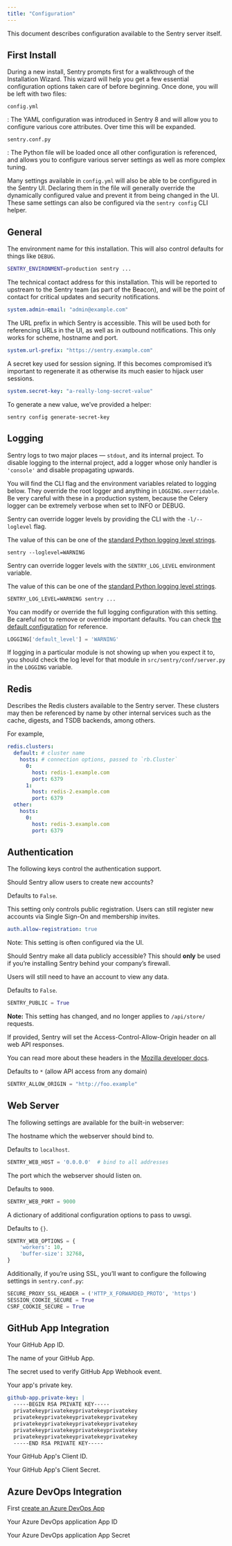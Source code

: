 ```yaml
---
title: "Configuration"
---
```


This document describes configuration available to the Sentry server itself.

## First Install

During a new install, Sentry prompts first for a walkthrough of the Installation Wizard. This wizard will help you get a few essential configuration options taken care of before beginning. Once done, you will be left with two files:

`config.yml`

: The YAML configuration was introduced in Sentry 8 and will allow you to configure various core attributes. Over time this will be expanded.

`sentry.conf.py`

: The Python file will be loaded once all other configuration is referenced, and allows you to configure various server settings as well as more complex tuning.

Many settings available in `config.yml` will also be able to be configured in the Sentry UI. Declaring them in the file will generally override the dynamically configured value and prevent it from being changed in the UI. These same settings can also be configured via the `sentry config` CLI helper.

## General

<ConfigValue name="SENTRY_ENVIRONMENT" location="env"><markdown>

The environment name for this installation. This will also control defaults for things like `DEBUG`.

```bash
SENTRY_ENVIRONMENT=production sentry ...
```

</markdown></ConfigValue>

<ConfigValue name="system.admin-email" location="yaml"><markdown>

The technical contact address for this installation. This will be reported to upstream to the Sentry team (as part of the Beacon), and will be the point of contact for critical updates and security notifications.

```yaml
system.admin-email: "admin@example.com"
```

</markdown></ConfigValue>

<ConfigValue name="system.url-prefix" location="yaml"><markdown>

The URL prefix in which Sentry is accessible. This will be used both for referencing URLs in the UI, as well as in outbound notifications. This only works for scheme, hostname and port.

```yaml
system.url-prefix: "https://sentry.example.com"
```

</markdown></ConfigValue>

<ConfigValue name="system.secret-key" location="yaml"><markdown>

A secret key used for session signing. If this becomes compromised it’s important to regenerate it as otherwise its much easier to hijack user sessions.

```yaml
system.secret-key: "a-really-long-secret-value"
```

To generate a new value, we’ve provided a helper:

```shell
sentry config generate-secret-key
```

</markdown></ConfigValue>

## Logging

Sentry logs to two major places — `stdout`, and its internal project. To disable logging to the internal project, add a logger whose only handler is `'console'` and disable propagating upwards.

<Alert level="warning">
You will find the CLI flag and the environment variables related to logging below. They override the
root logger and anything in <code>LOGGING.overridable</code>. Be very careful with these
in a production system, because the Celery logger can be extremely verbose when set to INFO or DEBUG.
</Alert>

<ConfigValue name="-l/--loglevel" location="cli"><markdown>

Sentry can override logger levels by providing the CLI with the `-l/--loglevel` flag.

The value of this can be one of the [standard Python logging level strings](https://docs.python.org/2/library/logging.html#levels).

```shell
sentry --loglevel=WARNING
```

</markdown></ConfigValue>

<ConfigValue name="SENTRY_LOG_LEVEL" location="env"><markdown>

Sentry can override logger levels with the `SENTRY_LOG_LEVEL` environment variable.

The value of this can be one of the [standard Python logging level strings](https://docs.python.org/2/library/logging.html#levels).

```shell
SENTRY_LOG_LEVEL=WARNING sentry ...
```

</markdown></ConfigValue>

<ConfigValue name="LOGGING" location="python"><markdown>

You can modify or override the full logging configuration with this setting. Be careful not to remove or override important defaults. You can check [the default configuration](https://github.com/getsentry/sentry/blob/8f500feaf8f9cce3a56a4a4517931acc9f47f90a/src/sentry/conf/server.py#L649-L777) for reference.

```python
LOGGING['default_level'] = 'WARNING'
```

If logging in a particular module is not showing up when you expect it to, you should check the log level for that module in `src/sentry/conf/server.py` in the `LOGGING` variable.

</markdown></ConfigValue>

## Redis

<ConfigValue name="redis.clusters" location="yaml"><markdown>

Describes the Redis clusters available to the Sentry server. These clusters may then be referenced by name by other internal services such as the cache, digests, and TSDB backends, among others.

For example,

```yaml
redis.clusters:
  default: # cluster name
    hosts: # connection options, passed to `rb.Cluster`
      0:
        host: redis-1.example.com
        port: 6379
      1:
        host: redis-2.example.com
        port: 6379
  other:
    hosts:
      0:
        host: redis-3.example.com
        port: 6379
```

</markdown></ConfigValue>

## Authentication

The following keys control the authentication support.

<ConfigValue name="auth.allow-registration" location="yaml"><markdown>

Should Sentry allow users to create new accounts?

Defaults to `False`.

This setting only controls public registration. Users can still register new accounts via Single Sign-On and membership invites.

```yaml
auth.allow-registration: true
```

Note: This setting is often configured via the UI.

</markdown></ConfigValue>

<ConfigValue name="SENTRY_PUBLIC" location="python"><markdown>

Should Sentry make all data publicly accessible? This should **only** be used if you’re installing Sentry behind your company’s firewall.

Users will still need to have an account to view any data.

Defaults to `False`.

```python
SENTRY_PUBLIC = True
```

</markdown></ConfigValue>

<ConfigValue name="SENTRY_ALLOW_ORIGIN" location="python"><markdown>

**Note:** This setting has changed, and no longer applies to `/api/store/` requests.

If provided, Sentry will set the Access-Control-Allow-Origin header on all web API responses.

You can read more about these headers in the [Mozilla developer docs](https://developer.mozilla.org/en-US/docs/Web/HTTP/CORS).

Defaults to `*` (allow API access from any domain)

```python
SENTRY_ALLOW_ORIGIN = "http://foo.example"
```

</markdown></ConfigValue>

## Web Server

The following settings are available for the built-in webserver:

<ConfigValue name="SENTRY_WEB_HOST" location="python"><markdown>

The hostname which the webserver should bind to.

Defaults to `localhost`.

```python
SENTRY_WEB_HOST = '0.0.0.0'  # bind to all addresses
```

</markdown></ConfigValue>

<ConfigValue name="SENTRY_WEB_PORT" location="python"><markdown>

The port which the webserver should listen on.

Defaults to `9000`.

```python
SENTRY_WEB_PORT = 9000
```

</markdown></ConfigValue>

<ConfigValue name="SENTRY_WEB_OPTIONS" location="python"><markdown>

A dictionary of additional configuration options to pass to uwsgi.

Defaults to `{}`.

```python
SENTRY_WEB_OPTIONS = {
    'workers': 10,
    'buffer-size': 32768,
}
```

</markdown></ConfigValue>

Additionally, if you’re using SSL, you’ll want to configure the following settings in `sentry.conf.py`:

```python
SECURE_PROXY_SSL_HEADER = ('HTTP_X_FORWARDED_PROTO', 'https')
SESSION_COOKIE_SECURE = True
CSRF_COOKIE_SECURE = True
```

## GitHub App Integration

<ConfigValue name="github-app.id" location="yaml"><markdown>

Your GitHub App ID.

</markdown></ConfigValue>

<ConfigValue name="github-app.name" location="yaml"><markdown>

The name of your GitHub App.

</markdown></ConfigValue>

<ConfigValue name="github-app.webhook-secret" location="yaml"><markdown>

The secret used to verify GitHub App Webhook event.

</markdown></ConfigValue>

<ConfigValue name="github-app.private-key" location="yaml"><markdown>

Your app's private key.

```yml
github-app.private-key: |
  -----BEGIN RSA PRIVATE KEY-----
  privatekeyprivatekeyprivatekeyprivatekey
  privatekeyprivatekeyprivatekeyprivatekey
  privatekeyprivatekeyprivatekeyprivatekey
  privatekeyprivatekeyprivatekeyprivatekey
  privatekeyprivatekeyprivatekeyprivatekey
  -----END RSA PRIVATE KEY-----
```

</markdown></ConfigValue>

<ConfigValue name="github-app.client-id" location="yaml"><markdown>

Your GitHub App's Client ID.

</markdown></ConfigValue>

<ConfigValue name="github-app.client-secret" location="yaml"><markdown>

Your GitHub App's Client Secret.

</markdown></ConfigValue>

## Azure DevOps Integration

First [create an Azure DevOps App](https://app.vsaex.visualstudio.com/app/register)

<ConfigValue name="vsts.client-id" location="yaml"><markdown>

Your Azure DevOps application App ID

</markdown></ConfigValue>

<ConfigValue name="vsts.client-secret" location="yaml"><markdown>

Your Azure DevOps application App Secret

</markdown></ConfigValue>
